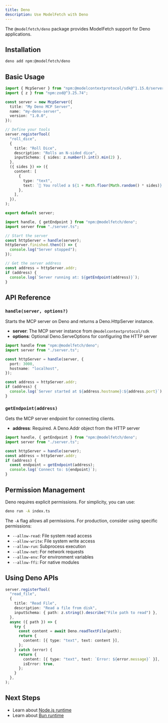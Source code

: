 ```yaml
---
title: Deno
description: Use ModelFetch with Deno
---
```


The `@modelfetch/deno` package provides ModelFetch support for Deno applications.

## Installation

```bash
deno add npm:@modelfetch/deno
```

## Basic Usage

```typescript title="server.ts"
import { McpServer } from "npm:@modelcontextprotocol/sdk@^1.15.0/server/mcp.js";
import { z } from "npm:zod@^3.25.74";

const server = new McpServer({
  title: "My Deno MCP Server",
  name: "my-deno-server",
  version: "1.0.0",
});

// Define your tools
server.registerTool(
  "roll_dice",
  {
    title: "Roll Dice",
    description: "Rolls an N-sided dice",
    inputSchema: { sides: z.number().int().min(2) },
  },
  ({ sides }) => ({
    content: [
      {
        type: "text",
        text: `🎲 You rolled a ${1 + Math.floor(Math.random() * sides)}!`,
      },
    ],
  }),
);

export default server;
```

```typescript title="index.ts"
import handle, { getEndpoint } from "npm:@modelfetch/deno";
import server from "./server.ts";

// Start the server
const httpServer = handle(server);
httpServer.finished.then(() => {
  console.log("Server stopped");
});

// Get the server address
const address = httpServer.addr;
if (address) {
  console.log(`Server running at: ${getEndpoint(address)}`);
}
```

## API Reference

### `handle(server, options?)`

Starts the MCP server on Deno and returns a Deno.HttpServer instance.

- **server**: The MCP server instance from `@modelcontextprotocol/sdk`
- **options**: Optional Deno.ServeOptions for configuring the HTTP server

```typescript
import handle from "npm:@modelfetch/deno";
import server from "./server.ts";

const httpServer = handle(server, {
  port: 3000,
  hostname: "localhost",
});

const address = httpServer.addr;
if (address) {
  console.log(`Server started at ${address.hostname}:${address.port}`);
}
```

### `getEndpoint(address)`

Gets the MCP server endpoint for connecting clients.

- **address**: Required. A Deno.Addr object from the HTTP server

```typescript
import handle, { getEndpoint } from "npm:@modelfetch/deno";
import server from "./server.ts";

const httpServer = handle(server);
const address = httpServer.addr;
if (address) {
  const endpoint = getEndpoint(address);
  console.log(`Connect to: ${endpoint}`);
}
```

## Permission Management

Deno requires explicit permissions. For simplicity, you can use:

```bash
deno run -A index.ts
```

The `-A` flag allows all permissions. For production, consider using specific permissions:

- `--allow-read`: File system read access
- `--allow-write`: File system write access
- `--allow-run`: Subprocess execution
- `--allow-net`: For network requests
- `--allow-env`: For environment variables
- `--allow-ffi`: For native modules

## Using Deno APIs

```typescript
server.registerTool(
  "read_file",
  {
    title: "Read File",
    description: "Read a file from disk",
    inputSchema: { path: z.string().describe("File path to read") },
  },
  async ({ path }) => {
    try {
      const content = await Deno.readTextFile(path);
      return {
        content: [{ type: "text", text: content }],
      };
    } catch (error) {
      return {
        content: [{ type: "text", text: `Error: ${error.message}` }],
        isError: true,
      };
    }
  },
);
```

## Next Steps

- Learn about [Node.js runtime](/runtimes/node)
- Learn about [Bun runtime](/runtimes/bun)
